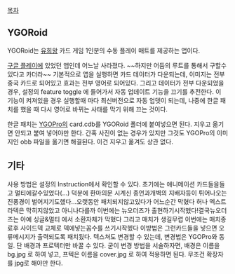 [[목차]]

== YGORoid ==
YGORoid는 [[유희왕]] 카드 게임 1인분의 수동 플레이 매트를 제공하는 앱이다.

[[구글 플레이]]에 있었던 앱인데 어느날 사라졌다. ~~하지만 어둠의 루트를 통해서 구할수 있다고 카더라~~ 기본적으로 앱을 실행하면 카드 데이터가 다운되는데, 이미지는 전부 중국 카드로 되어있고 효과는 전부 영어로 되어있다. 그리고 데이터가 전부 다운되었을 경우, 설정의 feature toggle 에 들어가서 자동 업데이트 기능을 끄기를 추전한다. 이 기능이 켜져있을 경우 실행할때 마다 최신버전으로 자동 업뎃이 되는데, 나중에 한글 패치를 했을 때 다시 영어로 바뀌는 사태를 막기 위해 끄는 것이다.

한글 패치는 [[YGOPro]]의 card.cdb를 YGORoid 폴더에 붙여넣으면 된다. 지우고 옮기면 안되고 붙여 넣어야만 한다. 간혹 사진이 없는 경우가 있지만 그것도 YGOPro의 이미지인 obb 파일을 옮기면 해결된다. 이건 지우고 옮겨도 상관 없다.

== 기타 ==
사용 방법은 설정의 Instruction에서 확인할 수 있다.
초기에는 애니메이션 카드들을들고 멀티에갈수있었다(...)
덕분에 환마의문 시계신 종언과개벽의 지배자등이 튀어나오는 진풍경이 벌어지기도헸다...오랫동안 패치되지않고있다가 어느순간 막혔다 허나 엑스트라덱은 막히지않았고 아니나다를까 이번에는 뉴오더즈가 출현하기시작헸다!결국뉴오더즈는 아예 싱글&멀티 에서 소환자체가 막혔다 그리고 매치가 생길무렵 이번에는 매치종료후 사이드덱 교체로 덱에넣는꼼수를 쓰기시작헸다 이방법은 그런카드들을 넣으면 오류메시지가 출력되도록 패치됬다.
텍스쳐도 변경할 수 있는데, 변경법은 YGOPro와 동일. 단 배경과 프로텍터만 바꿀 수 있다. 굳이 변경 방법을 서술하자면, 배경은 이름을 bg.jpg 로 하여 넣고, 프텍은 이름을 cover.jpg 로 하여 적용하면 된다. 무조건 확장자를 jpg로 해야만 한다.

